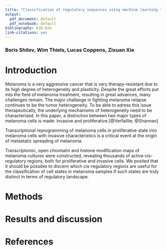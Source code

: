 ```yaml
---
title: "Classification of regulatory sequences using machine learning techniques"
output:
  pdf_document: default
  pdf_notebook: default
bibliography: bib.bib
link-citations: yes
---
```


### Boris Shilov, Wim Thiels, Lucas Coppens, Zixuan Xie

# Introduction

Melanoma is a very aggressive cancer that is very therapy-resistant due to its high degree of heterogeneity and plasticity. Despite the great efforts put into the field of melanoma treatment, resulting in great advances, many challenges remain. The major challange in fighting melanoma relapse continues to be the tumor heterogeneity. To be able to adress this issue therapeutically, the underlying mechanisms of heterogeneity need to be characterized. In this paper, a distinction between two major types of melanoma cells is made: invasive and proliferative.[@Verfaillie; @Shannan]

Transcriptional reprogramming of melanoma cells in proliferative state into melanoma cells with invasive characteristics is a critical event at the origin of metastatic spreading of melanoma. 

Transcriptomic, open chromatin and histone modification maps of melanoma cultures were constructed, revealing thousands of active cis-regulatory regions, both for proliferative and invasive cells. We posited that it should be possible to discern which cis-regulatory regions are useful for the classification of cell states in melanoma samples if such states are truly distinct in terms of regulatory landscape. 

# Methods

# Results and discussion

# References

